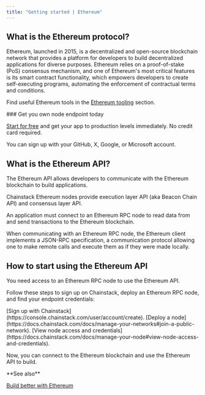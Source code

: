 ---
title: "Getting started | Ethereum"
---

## What is the Ethereum protocol?
Ethereum, launched in 2015, is a decentralized and open-source blockchain network that provides a platform for developers to build decentralized applications for diverse purposes. Ethereum relies on a proof-of-stake (PoS) consensus mechanism, and one of Ethereum's most critical features is its smart contract functionality, which empowers developers to create self-executing programs, automating the enforcement of contractual terms and conditions.

Find useful Ethereum tools in the [Ethereum tooling](https://docs.chainstack.com/docs/ethereum-tooling) section.

<Check>
  ### Get you own node endpoint today

  [Start for free](https://console.chainstack.com/) and get your app to production levels immediately. No credit card required.

 You can sign up with your GitHub, X, Google, or Microsoft account.
</Check>

## What is the Ethereum API?
The Ethereum API allows developers to communicate with the Ethereum blockchain to build applications.

Chainstack Ethereum nodes provide execution layer API (aka Beacon Chain API) and consensus layer API.

An application must connect to an Ethereum RPC node to read data from and send transactions to the Ethereum blockchain.

When communicating with an Ethereum RPC node, the Ethereum client implements a JSON-RPC specification, a communication protocol allowing one to make remote calls and execute them as if they were made locally.

## How to start using the Ethereum API
You need access to an Ethereum RPC node to use the Ethereum API.

Follow these steps to sign up on Chainstack, deploy an Ethereum RPC node, and find your endpoint credentials:

<Steps>
<Step>
[Sign up with Chainstack](https://console.chainstack.com/user/account/create).
</Step>
<Step>
[Deploy a node](https://docs.chainstack.com/docs/manage-your-networks#join-a-public-network).
</Step>
<Step>
[View node access and credentials](https://docs.chainstack.com/docs/manage-your-node#view-node-access-and-credentials).
</Step>
</Steps>

Now, you can connect to the Ethereum blockchain and use the Ethereum API to build.

<Info>
 **See also**

 [Build better with Ethereum](https://chainstack.com/build-better-with-ethereum/)
</Info>
